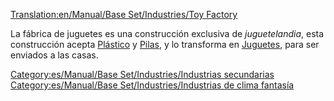 [[Translation:en/Manual/Base Set/Industries/Toy Factory]]

{{es/Manual/Base Set/Industries/Industrias| nombre = Fábrica de juguetes
| imagen = en/Manual/Base Set/Industries/ToyFactory.png
| climas = [[es/Manual/Clima|Fantasía]]
| acepta = [[es/Manual/Base Set/Cargos/Plástico|Plástico]], [[es/Manual/Base Set/Cargos/Pilas|Pilas]]
| produce= [[es/Manual/Base Set/Cargos/Juguetes|Juguetes]]
| notas  = No existe en otros [[es/Manual/Clima|climas]]
}}
{{es/Esbozo}}
La fábrica de juguetes es una construcción exclusiva de ''juguetelandia'', esta construcción acepta [[es/Manual/Base Set/Cargos/Plástico|Plástico]] y [[es/Manual/Base Set/Cargos/Pilas|Pilas]], y lo transforma en [[es/Manual/Base Set/Cargos/Juguetes|Juguetes]], para ser enviados a las casas.

[[Category:es/Manual/Base Set/Industries/Industrias secundarias]]
[[Category:es/Manual/Base Set/Industries/Industrias de clima fantasía]]